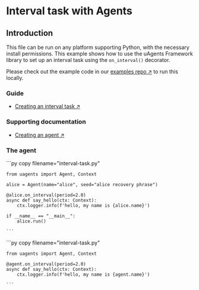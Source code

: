 
# Interval task with Agents

## Introduction

This file can be run on any platform supporting Python, with the necessary install permissions.
This example shows how to use the uAgents Framework library to set up an interval task using the `on_interval()` decorator.

Please check out the example code in our [examples repo ↗️](https://github.com/fetchai/uAgent-Examples/tree/main/5-documentation/examples/easy/agents-interval-task) to run this locally.

### Guide

- [Creating an interval task ↗️](/guides/agents/interval-task)

### Supporting documentation

- [Creating an agent ↗️](/guides/agents/create-a-uagent)

### The agent

<GithubCodeSegment digest="">
    <CodeSegment
        path="https://github.com/fetchai/uAgent-Examples/blob/main/5-documentation/examples/easy/agents-interval-task/local/interval-task.py"
        lineStart={1}
        lineEnd={12}
        hosted={true}
    />
	<CodeSegment
        path="https://github.com/fetchai/uAgent-Examples/blob/main/5-documentation/examples/easy/agents-interval-task/hosted/interval-task.py"
        lineStart={1}
        lineEnd={6}
        hosted={false}
    />
</GithubCodeSegment>
<CodeGroup dynamic hasCopy isLocalHostedFile digest=''>

<DocsCode local={true}>
	```py copy filename="interval-task.py"

	from uagents import Agent, Context
	 
	alice = Agent(name="alice", seed="alice recovery phrase")
	 
	@alice.on_interval(period=2.0)
	async def say_hello(ctx: Context):
	    ctx.logger.info(f'hello, my name is {alice.name}')
	 
	if __name__ == "__main__":
	    alice.run()

    ```
</DocsCode>

<DocsCode local={false}>
	```py copy filename="interval-task.py"

	from uagents import Agent, Context
	
	@agent.on_interval(period=2.0)
	async def say_hello(ctx: Context):
	    ctx.logger.info(f'hello, my name is {agent.name}')

    ```
</DocsCode>

</CodeGroup>



